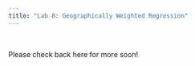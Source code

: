 ```yaml
---
title: "Lab 8: Geographically Weighted Regression"
---
```


\

Please check back here for more soon!

\